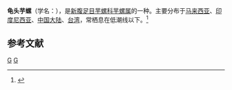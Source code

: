 {{Speciesbox
| name = 龟头芋螺
| image = Conus_glans.shell001.jpg
| image_width = 200px
| genus = Conus
| species =  glans
| authority = Hwass, 1792
}}
'''龟头芋螺'''（学名：''{{lang|la|Conus glans}}''），是[[新腹足目|新腹足目]][[芋螺科|芋螺科]][[芋螺属|芋螺属]]的一种。主要分布于[[马来西亚|马来西亚]]、[[印度尼西亚|印度尼西亚]]、[[中国大陆|中国大陆]]、[[台湾|台湾]]，常栖息在低潮线以下。<ref>{{cite web|url=http://shell.sinica.edu.tw/chinese/shellbase_detail.php?science_no=1556|title=国际贝库：龟头芋螺|publisher=台湾贝类资料库|accessdate=2009-08-11|archive-date=2016-03-04|archive-url=https://web.archive.org/web/20160304104904/http://shell.sinica.edu.tw/chinese/shellbase_detail.php?science_no=1556|dead-url=no}}</ref>

== 参考文献 ==
{{reflist}}
{{Taxonbar|from=Q1307729}}

[[Category:芋螺属|G]]
[[Category:1792年描述的动物|G]]